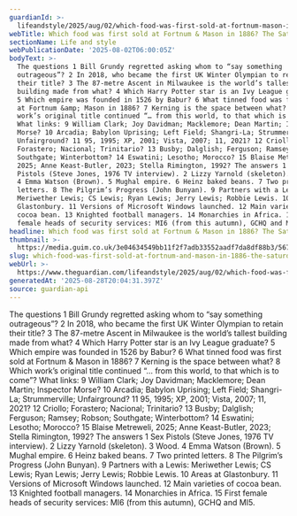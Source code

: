 ```yaml
---
guardianId: >-
  lifeandstyle/2025/aug/02/which-food-was-first-sold-at-fortnum-mason-in-1886-the-saturday-quiz
webTitle: Which food was first sold at Fortnum & Mason in 1886? The Saturday quiz
sectionName: Life and style
webPublicationDate: '2025-08-02T06:00:05Z'
bodyText: >-
  The questions 1 Bill Grundy regretted asking whom to “say something
  outrageous”? 2 In 2018, who became the first UK Winter Olympian to retain
  their title? 3 The 87-metre Ascent in Milwaukee is the world’s tallest
  building made from what? 4 Which Harry Potter star is an Ivy League graduate?
  5 Which empire was founded in 1526 by Babur? 6 What tinned food was first sold
  at Fortnum &amp; Mason in 1886? 7 Kerning is the space between what? 8 Which
  work’s original title continued “… from this world, to that which is to come”?
  What links: 9 William Clark; Joy Davidman; Macklemore; Dean Martin; Inspector
  Morse? 10 Arcadia; Babylon Uprising; Left Field; Shangri-La; Strummerville;
  Unfairground? 11 95, 1995; XP, 2001; Vista, 2007; 11, 2021? 12 Criollo;
  Forastero; Nacional; Trinitario? 13 Busby; Dalglish; Ferguson; Ramsey; Robson;
  Southgate; Winterbottom? 14 Eswatini; Lesotho; Morocco? 15 Blaise Metreweli,
  2025; Anne Keast-Butler, 2023; Stella Rimington, 1992? The answers 1 Sex
  Pistols (Steve Jones, 1976 TV interview). 2 Lizzy Yarnold (skeleton). 3 Wood.
  4 Emma Watson (Brown). 5 Mughal empire. 6 Heinz baked beans. 7 Two printed
  letters. 8 The Pilgrim’s Progress (John Bunyan). 9 Partners with a Lewis:
  Meriwether Lewis; CS Lewis; Ryan Lewis; Jerry Lewis; Robbie Lewis. 10 Areas at
  Glastonbury. 11 Versions of Microsoft Windows launched. 12 Main varieties of
  cocoa bean. 13 Knighted football managers. 14 Monarchies in Africa. 15 First
  female heads of security services: MI6 (from this autumn), GCHQ and MI5.
headline: Which food was first sold at Fortnum & Mason in 1886? The Saturday quiz
thumbnail: >-
  https://media.guim.co.uk/3e04634549bb11f2f7adb33552aadf7da8df88b3/567_0_3944_3156/500.jpg
slug: which-food-was-first-sold-at-fortnum-and-mason-in-1886-the-saturday-quiz
webUrl: >-
  https://www.theguardian.com/lifeandstyle/2025/aug/02/which-food-was-first-sold-at-fortnum-mason-in-1886-the-saturday-quiz
generatedAt: '2025-08-28T20:04:31.397Z'
source: guardian-api
---
```

The questions 1 Bill Grundy regretted asking whom to “say something outrageous”? 2 In 2018, who became the first UK Winter Olympian to retain their title? 3 The 87-metre Ascent in Milwaukee is the world’s tallest building made from what? 4 Which Harry Potter star is an Ivy League graduate? 5 Which empire was founded in 1526 by Babur? 6 What tinned food was first sold at Fortnum &amp; Mason in 1886? 7 Kerning is the space between what? 8 Which work’s original title continued “… from this world, to that which is to come”? What links: 9 William Clark; Joy Davidman; Macklemore; Dean Martin; Inspector Morse? 10 Arcadia; Babylon Uprising; Left Field; Shangri-La; Strummerville; Unfairground? 11 95, 1995; XP, 2001; Vista, 2007; 11, 2021? 12 Criollo; Forastero; Nacional; Trinitario? 13 Busby; Dalglish; Ferguson; Ramsey; Robson; Southgate; Winterbottom? 14 Eswatini; Lesotho; Morocco? 15 Blaise Metreweli, 2025; Anne Keast-Butler, 2023; Stella Rimington, 1992? The answers 1 Sex Pistols (Steve Jones, 1976 TV interview). 2 Lizzy Yarnold (skeleton). 3 Wood. 4 Emma Watson (Brown). 5 Mughal empire. 6 Heinz baked beans. 7 Two printed letters. 8 The Pilgrim’s Progress (John Bunyan). 9 Partners with a Lewis: Meriwether Lewis; CS Lewis; Ryan Lewis; Jerry Lewis; Robbie Lewis. 10 Areas at Glastonbury. 11 Versions of Microsoft Windows launched. 12 Main varieties of cocoa bean. 13 Knighted football managers. 14 Monarchies in Africa. 15 First female heads of security services: MI6 (from this autumn), GCHQ and MI5.
